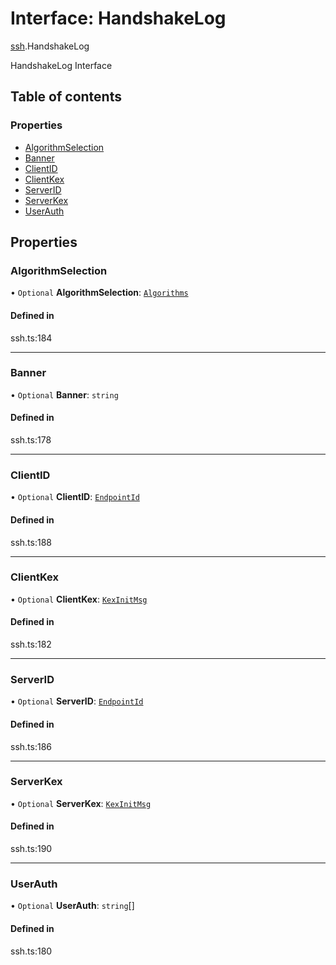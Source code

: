 # Interface: HandshakeLog

[ssh](/templates/protocols/javascript/modules/ssh).HandshakeLog

HandshakeLog Interface

## Table of contents

### Properties

- [AlgorithmSelection](/templates/protocols/javascript/modules/ssh.HandshakeLog#algorithmselection)
- [Banner](/templates/protocols/javascript/modules/ssh.HandshakeLog#banner)
- [ClientID](/templates/protocols/javascript/modules/ssh.HandshakeLog#clientid)
- [ClientKex](/templates/protocols/javascript/modules/ssh.HandshakeLog#clientkex)
- [ServerID](/templates/protocols/javascript/modules/ssh.HandshakeLog#serverid)
- [ServerKex](/templates/protocols/javascript/modules/ssh.HandshakeLog#serverkex)
- [UserAuth](/templates/protocols/javascript/modules/ssh.HandshakeLog#userauth)

## Properties

### AlgorithmSelection

• `Optional` **AlgorithmSelection**: [`Algorithms`](/templates/protocols/javascript/modules/ssh.Algorithms)

#### Defined in

ssh.ts:184

___

### Banner

• `Optional` **Banner**: `string`

#### Defined in

ssh.ts:178

___

### ClientID

• `Optional` **ClientID**: [`EndpointId`](/templates/protocols/javascript/modules/ssh.EndpointId)

#### Defined in

ssh.ts:188

___

### ClientKex

• `Optional` **ClientKex**: [`KexInitMsg`](/templates/protocols/javascript/modules/ssh.KexInitMsg)

#### Defined in

ssh.ts:182

___

### ServerID

• `Optional` **ServerID**: [`EndpointId`](/templates/protocols/javascript/modules/ssh.EndpointId)

#### Defined in

ssh.ts:186

___

### ServerKex

• `Optional` **ServerKex**: [`KexInitMsg`](/templates/protocols/javascript/modules/ssh.KexInitMsg)

#### Defined in

ssh.ts:190

___

### UserAuth

• `Optional` **UserAuth**: `string`[]

#### Defined in

ssh.ts:180
